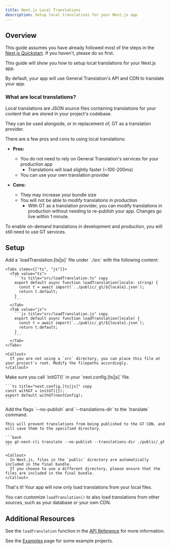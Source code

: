 ```yaml
---
title: Next.js Local Translations
description: Setup local translations for your Next.js app
---
```


## Overview

This guide assumes you have already followed most of the steps in the [Next.js Quickstart](/docs/next/tutorials/quickstart).
If you haven't, please do so first.

This guide will show you how to setup local translations for your Next.js app.

By default, your app will use General Translation's API and CDN to translate your app.


### What are local translations?

Local translations are JSON source files containing translations for your content that are stored in your project's codebase.

They can be used alongside, or in replacement of, GT as a translation provider. 

There are a few pros and cons to using local translations:

- **Pros:**
  - You do not need to rely on General Translation's services for your production app
    - Translations will load slightly faster (~100-200ms)
  - You can use your own translation provider

- **Cons:**
  - They may increase your bundle size
  - You will not be able to modify translations in production
    - With GT as a translation provider, you can modify translations in production without needing to re-publish your app. Changes go live within 1 minute.


<Callout type="warn">
  To enable on-demand translations in development and production, you will still need to use GT services.
</Callout>

## Setup

<Steps>
  <Step>
    Add a `loadTranslation.[ts|js]` file under `./src` with the following content:

    <Tabs items={["ts", "js"]}>
      <Tab value="ts">
        ```ts title="src/loadTranslation.ts" copy
        export default async function loadTranslation(locale: string) {
          const t = await import(`../public/_gt/${locale}.json`);
          return t.default;
        }
        ```
      </Tab>
      <Tab value="js">
        ```js title="src/loadTranslation.js" copy
        export default async function loadTranslation(locale) {
          const t = await import(`../public/_gt/${locale}.json`);
          return t.default;
        }
        ```
      </Tab>
    </Tabs>

    <Callout>
      If you are not using a `src` directory, you can place this file at your project's root. Modify the filepaths accordingly.
    </Callout>
  </Step>
  <Step>
    Make sure you call `initGT()` in your `next.config.[ts|js]` file.

    ```ts title="next.config.[ts|js]" copy
    const withGT = initGT({});
    export default withGT(nextConfig);
    ```
  </Step>
  <Step>
    Add the flags `--no-publish` and `--translations-dir` to the `translate` command. 
    
    This will prevent translations from being published to the GT CDN, and will save them to the specified directory.

    ```bash
    npx gt-next-cli translate --no-publish --translations-dir ./public/_gt
    ```

    <Callout>
      In Next.js, files in the `public` directory are automatically included in the final bundle. 
      If you choose to use a different directory, please ensure that the files are included in the final bundle.
    </Callout>
  </Step>
</Steps>

That's it! Your app will now only load translations from your local files.

You can customize `loadTranslation()` to also load translations from other sources, such as your database or your own CDN.

## Additional Resources

See the `loadTranslation` function in the [API Reference](/docs/next/api/config/load-translation) for more information.

See the [Examples](/docs/reference/examples) page for some example projects.